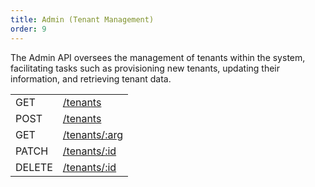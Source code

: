 ```yaml
---
title: Admin (Tenant Management)
order: 9
---
```



The Admin API oversees the management of tenants within the system, facilitating tasks such as provisioning new tenants, updating their information, and retrieving tenant data.

<EndpointsTable title="Endpoints">

|        |                                                 |
| ------ | ----------------------------------------------- |
| GET    | [/tenants](../get-all-tenants.api.mdx)          |
| POST   | [/tenants](../create-tenant.api.mdx)            |
| GET    | [/tenants/:arg](../retrieve-a-tenant.api.mdx)   |
| PATCH  | [/tenants/:id](../update-a-tenant.api.mdx)      |
| DELETE | [/tenants/:id](../soft-delete-a-tenant.api.mdx) |

</EndpointsTable>
